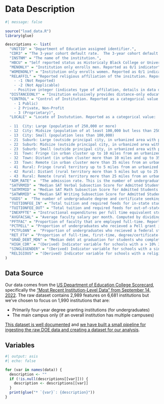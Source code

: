 # Data Description
```r
#| message: false
 
source("load_data.R")
library(glue)

descriptions <- list(
  "UNITID" = "Department of Education assigned identifier.",
  "CDR3" = "The 3-year cohort default rate.  The 3-year cohort default rate is the percentage of a school's borrowers who enter repayment on certain Federal Family Education Loan (FFEL) Program or William D. Ford Federal Direct Loan (Direct Loan) Program loans during a particular federal fiscal year (FY), October 1 to September 30, and default or meet other specified conditions prior to the end of the second following fiscal year. Reported as a proportion ([0-1]).",
  "INSTNM" = "The name of the institution.",
  "HBCU" = "Self reported status as Historicaly Black College or University (HBCU). Reported as a 0/1 indicator",
  "MENONLY" = "Institution only enrolls men. Reported as 0/1 indicator",
  "WOMENONLY" = "Institution only enrolls women. Reported as 0/1 indicator",
  "RELAFFIL" = "Reported religious affiliation of the insitution. Reported as a categorical value:
    - -1 (Not Reported)
    - -2 (Not Applicable)
    - Positive integer (indicates type of affilation, details in data dictionary).",
  "DISTANCEONLY" = "Insitution exlusively provides distance-only education. Reported as 0/1 indicator.",
  "CONTROL" = "Control of Institution. Reported as a categorical value:
    - 1 Public)
    - 2 Private, Non-Profit
    - 3 (Proprietary)",
  "LOCALE" = "Locate of Instutution. Reported as a categorical value:
  
  - 11	City: Large (population of 250,000 or more)
  - 12	City: Midsize (population of at least 100,000 but less than 250,000)
  - 13	City: Small (population less than 100,000)
  - 21	Suburb: Large (outside principal city, in urbanized area with population of 250,000 or more)
  - 22	Suburb: Midsize (outside principal city, in urbanized area with population of at least 100,000 but less than 250,000)
  - 23	Suburb: Small (outside principal city, in urbanized area with population less than 100,000)
  - 31	Town: Fringe (in urban cluster up to 10 miles from an urbanized area)
  - 32	Town: Distant (in urban cluster more than 10 miles and up to 35 miles from an urbanized area)
  - 33	Town: Remote (in urban cluster more than 35 miles from an urbanized area)
  - 41	Rural: Fringe (rural territory up to 5 miles from an urbanized area or up to 2.5 miles from an urban cluster)
  - 42	Rural: Distant (rural territory more than 5 miles but up to 25 miles from an urbanized area or more than 2.5 and up to 10 miles from an urban cluster)
  - 43	Rural: Remote (rural territory more than 25 miles from an urbanized area and more than 10 miles from an urban cluster)",
  "ADM_RATE" =  "The admission rate. This is the number of undergraduate applicants who are offerred admission divided by the total number of undergraduates who applied in the Fall. Reported as a precentage ([0-1])",
  "SATVRMID" = "Median SAT Verbal Subsection Score for Admitted Students. Reported as an integer.",
  "SATMTMID" = "Median SAT Math Subsection Score for Admitted Students. Reported as an integer.",
  "SATWRMID" = "Median SAT Writing Subsection Score for Admitted Students. Reported as an integer.",
  "UGDS" =  "The number of undergraduate degree and certificate seeking students. Reported as an integer.",
  "TUITIONFEE_IN" = "Total tuition and required feeds for in-state students. Reported in dollars.",
  "TUITIONFEE_OUT" = "Total tuition and required feeds for out-of-state students. Reported in dollars.",
  "INEXPFTE" = "Instructional expenditures per full time equivalent student. Reported in dollars.",
  "AVGFACSAL" = "Average faculty salary per month. Computed by dividing the total salary outlays by the number of months worked for all full-time, nonmedical instructional staff. Reported in dollars.",
  "PFTFAC" = "Proportion of faculty that are employed full-time. Reported as a proportion([0-1]).",
  "PCTPELL" = "Proportion of undergraduates who recieved a Pell grant in that academic year. Reported as a proportion ([0-1]).",
  "PCTFLOAN" =  "Proportion of undergraduates who recieved a federal student loan in that academic year. Reported as a proportion ([0-1]).",
  "RET_FT4" = "Proportion of full-time, first-time, degree/certificate-seeking undergraduates who were enrolled at the institution in the fall 1 year after starting at the institution. Reported as a proportion ([0-1]).",
  "GRAD_DEBT_MDN" = "Median debt at graduation for students who complete their program. Reported in dollars.",
  "HIGH_CDR" = "(Derived) Indicator variable for schools with a > 10% 3 year-default rate(`CDR3 > 0.1`)",
  "SINGLEGENDER" = "(Derived) Indicator variable for schools with a single gender (`MENONLY = 1 OR WOMENONLY = 1`)",
  "RELIGIOUS" = "(Derived) Indicator variable for schools with a religious affiliation (`RELAFFIL > 0`)"
)
```

## Data Source
Our data comes from the [US Department of Education College Scorecard](https://collegescorecard.ed.gov/), specifically the ["Most Recent Institution-Level Data" from September 14, 2022](https://ed-public-download.app.cloud.gov/downloads/Most-Recent-Cohorts-Institution_09012022.zip). The raw dataset contains 2,989 features on 6,681 institutions but we've chosen to focus on 1,990 institutions that are:

-   Primarily four-year degree granting institutions (for undergraduates)
-   The main campus only (if an overall institution has multiple campuses)

[This dataset is well documented](https://collegescorecard.ed.gov/data/documentation/) and [we have built a small pipeline for ingesting the raw DOE data and creating a dataset for our analysis](https://github.com/ajb5d/CollegeScorecard/blob/main/get_data.R). 

## Variables



```r
#| output: asis
#| echo: false

for (var in names(data)) {
  description <- ""
  if (!is.null(descriptions[[var]])) {
    description <- descriptions[[var]]
  }
  print(glue("* `{var}`: {description}"))
}
```

